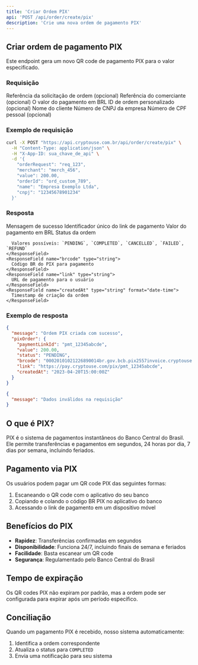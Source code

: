 ```yaml
---
title: 'Criar Ordem PIX'
api: 'POST /api/order/create/pix'
description: 'Crie uma nova ordem de pagamento PIX'
---
```


## Criar ordem de pagamento PIX

Este endpoint gera um novo QR code de pagamento PIX para o valor especificado.

### Requisição

<ParamField body="orderRequest" type="string">
  Referência da solicitação de ordem (opcional)
</ParamField>

<ParamField body="merchant" type="string">
  Referência do comerciante (opcional)
</ParamField>

<ParamField body="value" type="number" required>
  O valor do pagamento em BRL
</ParamField>

<ParamField body="orderId" type="string">
  ID de ordem personalizado (opcional)
</ParamField>

<ParamField body="name" type="string" required>
  Nome do cliente
</ParamField>

<ParamField body="cnpj" type="string">
  Número de CNPJ da empresa
</ParamField>

<ParamField body="cpf" type="string">
  Número de CPF pessoal (opcional)
</ParamField>

### Exemplo de requisição

```bash
curl -X POST "https://api.cryptouse.com.br/api/order/create/pix" \
  -H "Content-Type: application/json" \
  -H "X-App-ID: sua_chave_de_api" \
  -d '{
    "orderRequest": "req_123",
    "merchant": "merch_456",
    "value": 200.00,
    "orderId": "ord_custom_789",
    "name": "Empresa Exemplo Ltda",
    "cnpj": "12345678901234"
  }'
```

### Resposta

<ResponseField name="message" type="string">
  Mensagem de sucesso
</ResponseField>

<ResponseField name="pixOrder" type="object">
  <Expandable title="Propriedades">
    <ResponseField name="paymentLinkId" type="string">
      Identificador único do link de pagamento
    </ResponseField>
    <ResponseField name="value" type="number">
      Valor do pagamento em BRL
    </ResponseField>
    <ResponseField name="status" type="string">
      Status da ordem
      
      Valores possíveis: `PENDING`, `COMPLETED`, `CANCELLED`, `FAILED`, `REFUND`
    </ResponseField>
    <ResponseField name="brcode" type="string">
      Código BR do PIX para pagamento
    </ResponseField>
    <ResponseField name="link" type="string">
      URL de pagamento para o usuário
    </ResponseField>
    <ResponseField name="createdAt" type="string" format="date-time">
      Timestamp de criação da ordem
    </ResponseField>
  </Expandable>
</ResponseField>

### Exemplo de resposta

<CodeGroup>

```json Sucesso (200)
{
  "message": "Ordem PIX criada com sucesso",
  "pixOrder": {
    "paymentLinkId": "pmt_12345abcde",
    "value": 200.00,
    "status": "PENDING",
    "brcode": "00020101021226890014br.gov.bcb.pix2557invoice.cryptouse.com/pmt_12345abcde5204000053039865802BR5913Empresa PIX6008Sao Paulo62290525pmt_12345abcde1234567890123640230A",
    "link": "https://pay.cryptouse.com/pix/pmt_12345abcde",
    "createdAt": "2023-04-20T15:00:00Z"
  }
}
```

```json Requisição inválida (400)
{
  "message": "Dados inválidos na requisição"
}
```

</CodeGroup>

## O que é PIX?

PIX é o sistema de pagamentos instantâneos do Banco Central do Brasil. Ele permite transferências e pagamentos em segundos, 24 horas por dia, 7 dias por semana, incluindo feriados.

## Pagamento via PIX

Os usuários podem pagar um QR code PIX das seguintes formas:

1. Escaneando o QR code com o aplicativo do seu banco
2. Copiando e colando o código BR PIX no aplicativo do banco
3. Acessando o link de pagamento em um dispositivo móvel

## Benefícios do PIX

- **Rapidez**: Transferências confirmadas em segundos
- **Disponibilidade**: Funciona 24/7, incluindo finais de semana e feriados
- **Facilidade**: Basta escanear um QR code
- **Segurança**: Regulamentado pelo Banco Central do Brasil

## Tempo de expiração

Os QR codes PIX não expiram por padrão, mas a ordem pode ser configurada para expirar após um período específico.

## Conciliação

Quando um pagamento PIX é recebido, nosso sistema automaticamente:

1. Identifica a ordem correspondente
2. Atualiza o status para `COMPLETED`
3. Envia uma notificação para seu sistema 